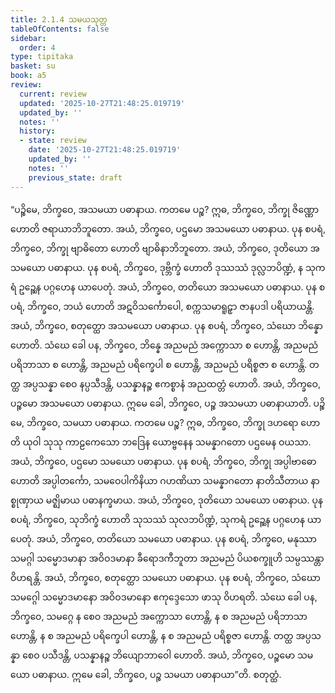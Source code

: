 ```yaml
---
title: 2.1.4 သမယသုတ္တ
tableOfContents: false
sidebar:
  order: 4
type: tipitaka
basket: su
book: a5
review:
  current: review
  updated: '2025-10-27T21:48:25.019719'
  updated_by: ''
  notes: ''
  history:
  - state: review
    date: '2025-10-27T21:48:25.019719'
    updated_by: ''
    notes: ''
    previous_state: draft
---
```



<ReviewStatus review={frontmatter.review} showDetails={true} />

<HypothesisAnnotation frontmatter={frontmatter} />

<DynamicBreadcrumb />

<Division number="54" book="a5" e="ch" v="16" p="58">

<Paragraph number="330" book="a5">
“ပဉ္စိမေ, ဘိက္ခဝေ, အသမယာ ပဓာနာယ. ကတမေ ပဉ္စ? ဣဓ, ဘိက္ခဝေ, ဘိက္ခု ဇိဏ္ဏော ဟောတိ ဇရာယာဘိဘူတော. အယံ, ဘိက္ခဝေ, ပဌမော အသမယော ပဓာနာယ.
</Paragraph>

<Paragraph number="331" book="a5">
ပုန စပရံ, ဘိက္ခဝေ, ဘိက္ခု ဗျာဓိတော ဟောတိ ဗျာဓိနာဘိဘူတော. အယံ, ဘိက္ခဝေ, ဒုတိယော အသမယော ပဓာနာယ.
</Paragraph>

<Paragraph number="332" book="a5">
ပုန စပရံ, ဘိက္ခဝေ, ဒုဗ္ဘိက္ခံ ဟောတိ ဒုဿဿံ ဒုလ္လဘပိဏ္ဍံ, န သုကရံ ဥဉ္ဆေန ပဂ္ဂဟေန ယာပေတုံ. အယံ, ဘိက္ခဝေ, တတိယော အသမယော ပဓာနာယ.
</Paragraph>

<Paragraph number="333" book="a5">
ပုန စပရံ, ဘိက္ခဝေ, ဘယံ ဟောတိ အဋဝိသင်္ကောပေါ, စက္ကသမာရူဠှာ ဇာနပဒါ ပရိယာယန္တိ. အယံ, ဘိက္ခဝေ, စတုတ္ထော အသမယော ပဓာနာယ.
</Paragraph>

<Paragraph number="334" book="a5">
ပုန စပရံ, ဘိက္ခဝေ, သံဃော ဘိန္နော ဟောတိ. သံဃေ ခေါ ပန, ဘိက္ခဝေ, ဘိန္နေ အညမညံ အက္ကောသာ စ ဟောန္တိ, အညမညံ ပရိဘာသာ စ ဟောန္တိ, အညမညံ ပရိက္ခေပါ စ ဟောန္တိ, အညမညံ ပရိစ္စဇာ စ ဟောန္တိ. တတ္ထ အပ္ပသန္နာ စေဝ နပ္ပသီဒန္တိ, ပသန္နာနဉ္စ ဧကစ္စာနံ အညထတ္တံ ဟောတိ. အယံ, ဘိက္ခဝေ, ပဉ္စမော အသမယော ပဓာနာယ. ဣမေ ခေါ, ဘိက္ခဝေ, ပဉ္စ အသမယာ ပဓာနာယာတိ.
</Paragraph>

<Paragraph number="335" book="a5">
ပဉ္စိမေ, ဘိက္ခဝေ, သမယာ ပဓာနာယ. ကတမေ ပဉ္စ? ဣဓ, ဘိက္ခဝေ, ဘိက္ခု ဒဟရော ဟောတိ ယုဝါ သုသု ကာဠကေသော ဘဒြေန ယောဗ္ဗနေန သမန္နာဂတော ပဌမေန ဝယသာ. အယံ, ဘိက္ခဝေ, ပဌမော သမယော ပဓာနာယ.
</Paragraph>

<Paragraph number="336" book="a5">
ပုန စပရံ, ဘိက္ခဝေ, ဘိက္ခု အပ္ပါဗာဓော ဟောတိ အပ္ပါတင်္ကော, သမဝေပါကိနိယာ ဂဟဏိယာ သမန္နာဂတော နာတိသီတာယ နာစ္စုဏှာယ မဇ္ဈိမာယ ပဓာနက္ခမာယ. အယံ, ဘိက္ခဝေ, ဒုတိယော သမယော ပဓာနာယ.
</Paragraph>

<Paragraph number="337" book="a5">
ပုန စပရံ, ဘိက္ခဝေ, သုဘိက္ခံ ဟောတိ သုသဿံ သုလဘပိဏ္ဍံ, သုကရံ ဥဉ္ဆေန ပဂ္ဂဟေန ယာပေတုံ. အယံ, ဘိက္ခဝေ, တတိယော သမယော ပဓာနာယ.
</Paragraph>

<Paragraph number="338" book="a5">
ပုန စပရံ, ဘိက္ခဝေ, မနုဿာ သမဂ္ဂါ သမ္မောဒမာနာ အဝိဝဒမာနာ ခီရောဒကီဘူတာ အညမညံ ပိယစက္ခူဟိ သမ္ပဿန္တာ ဝိဟရန္တိ. အယံ, ဘိက္ခဝေ, စတုတ္ထော သမယော ပဓာနာယ.
</Paragraph>

<Paragraph number="339" book="a5">
ပုန စပရံ, ဘိက္ခဝေ, သံဃော သမဂ္ဂေါ သမ္မောဒမာနော အဝိဝဒမာနော ဧကုဒ္ဒေသော ဖာသု ဝိဟရတိ. သံဃေ ခေါ ပန, ဘိက္ခဝေ, သမဂ္ဂေ န စေဝ အညမညံ အက္ကောသာ ဟောန္တိ, န စ အညမညံ ပရိဘာသာ ဟောန္တိ, န စ အညမညံ ပရိက္ခေပါ ဟောန္တိ, န စ အညမညံ ပရိစ္စဇာ ဟောန္တိ. တတ္ထ အပ္ပသန္နာ စေဝ ပသီဒန္တိ, ပသန္နာနဉ္စ ဘိယျောဘာဝေါ ဟောတိ. အယံ, ဘိက္ခဝေ, ပဉ္စမော သမယော ပဓာနာယ. ဣမေ ခေါ, ဘိက္ခဝေ, ပဉ္စ သမယာ ပဓာနာယာ”တိ.

</Paragraph>
</Division>

<Paragraph number="340" type="center" book="a5">
စတုတ္ထံ.
</Paragraph>